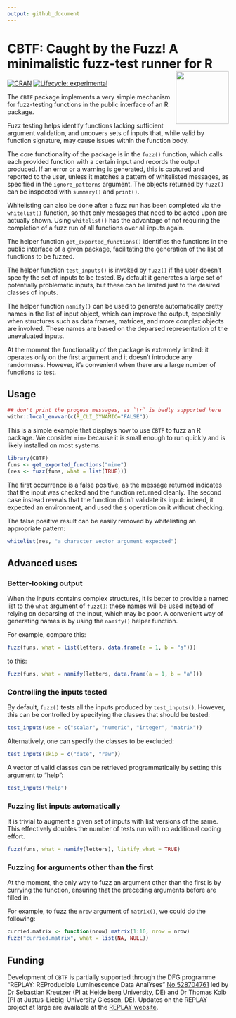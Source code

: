 ```yaml
---
output: github_document
---
```


# CBTF: Caught by the Fuzz! A minimalistic fuzz-test runner for R<a href="https://www.youtube.com/watch?v=uJ-mpul94eo"><img src="man/figures/logo.png" align="right" height="120" /></a>

<!-- badges: start -->
[![CRAN](https://www.r-pkg.org/badges/version/CBTF)](https://CRAN.R-project.org/package=CBTF)
[![Lifecycle: experimental](https://img.shields.io/badge/lifecycle-experimental-orange.svg)](https://lifecycle.r-lib.org/articles/stages.html#experimental)
<!-- badges: end -->

The `CBTF` package implements a very simple mechanism for fuzz-testing
functions in the public interface of an R package.

Fuzz testing helps identify functions lacking sufficient argument validation,
and uncovers sets of inputs that, while valid by function signature, may
cause issues within the function body.

The core functionality of the package is in the `fuzz()` function, which calls
each provided function with a certain input and records the output produced.
If an error or a warning is generated, this is captured and reported to the
user, unless it matches a pattern of whitelisted messages, as specified in
the `ignore_patterns` argument. The objects returned by `fuzz()` can be
inspected with `summary()` and `print()`.

Whitelisting can also be done after a fuzz run has been completed via the
`whitelist()` function, so that only messages that need to be acted upon are
actually shown. Using `whitelist()` has the advantage of not requiring the
completion of a fuzz run of all functions over all inputs again.

The helper function `get_exported_functions()` identifies the functions
in the public interface of a given package, facilitating the generation of
the list of functions to be fuzzed.

The helper function `test_inputs()` is invoked by `fuzz()` if the user doesn't
specify the set of inputs to be tested. By default it generates a large set of
potentially problematic inputs, but these can be limited just to the desired
classes of inputs.

The helper function `namify()` can be used to generate automatically pretty
names in the list of input object, which can improve the output, especially
when structures such as data frames, matrices, and more complex objects are
involved. These names are based on the deparsed representation of the
unevaluated inputs.

At the moment the functionality of the package is extremely limited: it
operates only on the first argument and it doesn't introduce any randomness.
However, it's convenient when there are a large number of functions to test.

## Usage

```r
## don't print the progess messages, as `\r` is badly supported here
withr::local_envvar(c(R_CLI_DYNAMIC="FALSE"))
```

This is a simple example that displays how to use `CBTF` to fuzz an R package.
We consider `mime` because it is small enough to run quickly and is likely
installed on most systems.

```r
library(CBTF)
funs <- get_exported_functions("mime")
(res <- fuzz(funs, what = list(TRUE)))
```

The first occurrence is a false positive, as the message returned indicates
that the input was checked and the function returned cleanly. The second case
instead reveals that the function didn't validate its input: indeed, it
expected an environment, and used the `$` operation on it without checking.

The false positive result can be easily removed by whitelisting an appropriate
pattern:
```r
whitelist(res, "a character vector argument expected")
```

## Advanced uses

### Better-looking output

When the inputs contains complex structures, it is better to provide a named
list to the `what` argument of `fuzz()`: these names will be used instead of
relying on deparsing of the input, which may be poor. A convenient way of
generating names is by using the `namify()` helper function.

For example, compare this:
```r
fuzz(funs, what = list(letters, data.frame(a = 1, b = "a")))
```
to this:
```r
fuzz(funs, what = namify(letters, data.frame(a = 1, b = "a")))
```

### Controlling the inputs tested

By default, `fuzz()` tests all the inputs produced by `test_inputs()`.
However, this can be controlled by specifying the classes that should be
tested:
```r
test_inputs(use = c("scalar", "numeric", "integer", "matrix"))
```

Alternatively, one can specify the classes to be excluded:
```r
test_inputs(skip = c("date", "raw"))
```

A vector of valid classes can be retrieved programmatically by setting this
argument to "help":
```r
test_inputs("help")
```

### Fuzzing list inputs automatically

It is trivial to augment a given set of inputs with list versions of the same.
This effectively doubles the number of tests run with no additional coding
effort.
```r
fuzz(funs, what = namify(letters), listify_what = TRUE)
```

### Fuzzing for arguments other than the first

At the moment, the only way to fuzz an argument other than the first is by
currying the function, ensuring that the preceding arguments before are
filled in.

For example, to fuzz the `nrow` argument of `matrix()`, we could do the
following:

```r
curried.matrix <- function(nrow) matrix(1:10, nrow = nrow)
fuzz("curried.matrix", what = list(NA, NULL))
```

## Funding

Development of `CBTF` is partially supported through the DFG programme
"REPLAY: REProducible Luminescence Data AnalYses"
[No 528704761](https://gepris.dfg.de/gepris/projekt/528704761?language=en)
led by Dr Sebastian Kreutzer (PI at Heidelberg University, DE) and Dr
Thomas Kolb (PI at Justus-Liebig-University Giessen, DE).
Updates on the REPLAY project at large are available at the
[REPLAY website](https://r-lum.github.io/REPLAY-website/).
